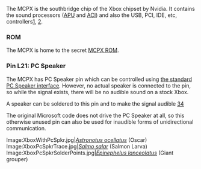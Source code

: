 The MCPX is the southbridge chip of the Xbox chipset by Nvidia. It contains the sound processors ([[APU]] and [[ACI]]) and also the USB, PCI, IDE, etc, controllers[https://web.archive.org/web/20010418214256/http://www.ga-hardware.com:80/preview.cfm?id=NVIDIAMCP], [https://web.archive.org/web/20010410003338/http://www.nvnews.net/previews/mcpx/mcpx.shtml].

=== ROM ===

The MCPX is home to the secret [[MCPX ROM]].

=== Pin L21: PC Speaker ===

The MCPX has PC Speaker pin which can be controlled using [https://wiki.osdev.org/PC_Speaker the standard PC Speaker interface].
However, no actual speaker is connected to the pin, so while the signal exists, there will be no audible sound on a stock Xbox.

A speaker can be soldered to this pin and to make the signal audible [https://www.youtube.com/watch?v=Te4MSskbBEE][https://github.com/0DaveX/beep/]

The original Microsoft code does not drive the PC Speaker at all, so this otherwise unused pin can also be used for inaudible forms of unidirectional communication.



<gallery mode="slideshow">
Image:XboxWithPcSpkr.jpg|''[[commons:Astronotus ocellatus|Astronotus ocellatus]]'' (Oscar)
Image:XboxPcSpkrTrace.jpg|''[[commons:Salmo salar|Salmo salar]]'' (Salmon Larva)
Image:XboxPcSpkrSolderPoints.jpg|''[[commons:Epinephelus lanceolatus|Epinephelus lanceolatus]]'' (Giant grouper)
</gallery>